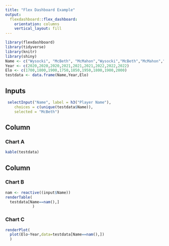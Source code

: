 ```yaml
---
title: "Flex Dashboard Example"
output: 
  flexdashboard::flex_dashboard:
    orientation: columns
    vertical_layout: fill
---
```


```r
library(flexdashboard)
library(tidyverse)
library(knitr)
library(shiny)
Name <- c("Wysocki", "McBeth", "McMahon","Wysocki","McBeth","McMahon","Wysocki","McBeth","McMahon")
Year <- c(2020,2020,2020,2021,2021,2021,2022,2022,2022)
Elo <- c(1700,1800,1900,1750,1850,1950,1800,1900,2000)
testdata <- data.frame(Name,Year,Elo)
```

Inputs {.sidebar}
-----------------------------------------------------------------------

```r
 selectInput("Name", label = h3("Player Name"), 
    choices = c(unique(testdata$Name)), 
    selected = "McBeth")
```

Column {data-width=650}
-----------------------------------------------------------------------

### Chart A

```r
kable(testdata)
```

Column {data-width=350}
-----------------------------------------------------------------------

### Chart B

```r
nam <- reactive((input$Name))
renderTable(
  testdata[Name==nam(),]
            )
```

### Chart C

```r
renderPlot(
  plot(Elo~Year,data=testdata[Name==nam(),])
  )
```

